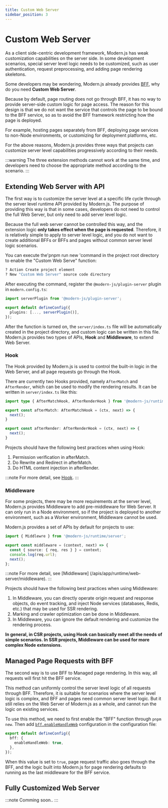 ```yaml
---
title: Custom Web Server
sidebar_position: 3
---
```

# Custom Web Server

As a client side-centric development framework, Modern.js has weak customization capabilities on the server side. In some development scenarios, special server level logic needs to be customized, such as user authentication, request preprocessing, and adding page rendering skeletons.

Some developers may be wondering, Modern.js already provides [BFF](/guides/advanced-features/bff/function.html), why do you need **Custom Web Server**.

Because by default, page routing does not go through BFF, it has no way to provide server-side custom logic for page access. The reason for this design is that we do not want the service that controls the page to be bound to the BFF service, so as to avoid the BFF framework restricting how the page is deployed.

For example, hosting pages separately from BFF, deploying page services to non-Node environments, or customizing for deployment platforms, etc.

For the above reasons, Modern.js provides three ways that projects can customize server level capabilities progressively according to their needs.

:::warning
The three extension methods cannot work at the same time, and developers need to choose the appropriate method according to the scenario.
:::

## Extending Web Server with API

The first way is to customize the server level at a specific life cycle through the server level runtime API provided by Modern.js. The purpose of providing this way is that in some cases, developers do not need to control the full Web Server, but only need to add server level logic.

Because the full web server cannot be controlled this way, and the extension logic **only takes effect when the page is requested**. Therefore, it is relatively simple to apply to server level logic, and you do not want to create additional BFFs or BFFs and pages without common server level logic scenarios.

You can execute the'pnpm run new 'command in the project root directory to enable the "Custom Web Serve" function:

```bash
? Action Create project element
? New "Custom Web Server" source code directory
```

After executing the command, register the `@modern-js/plugin-server` plugin in `modern.config.ts`:

```ts title="modern.config.ts"
import serverPlugin from '@modern-js/plugin-server';

export default defineConfig({
  plugins: [..., serverPlugin()],
});
```

After the function is turned on, the `server/index.ts` file will be automatically created in the project directory, and custom logic can be written in this file. Modern.js provides two types of APIs, **Hook** and **Middleware**, to extend Web Server.

### Hook

The Hook provided by Modern.js is used to control the built-in logic in the Web Server, and all page requests go through the Hook.

There are currently two Hooks provided, namely `AfterMatch` and `AfterRender`, which can be used to modify the rendering results. It can be written in `server/index.ts` like this:

```ts
import type { AfterMatchHook, AfterRenderHook } from '@modern-js/runtime/server';

export const afterMatch: AfterMatchHook = (ctx, next) => {
  next();
}

export const afterRender: AfterRenderHook = (ctx, next) => {
  next();
}
```

Projects should have the following best practices when using Hook:

1. Permission verification in afterMatch.
2. Do Rewrite and Redirect in afterMatch.
3. Do HTML content injection in afterRender.

:::note
For more detail, see [Hook](/apis/app/runtime/web-server/hook).
:::

### Middleware

For some projects, there may be more requirements at the server level, Modern.js provides Middleware to add pre-middleware for Web Server. It can only run in a Node environment, so if the project is deployed to another environment, such as a Worker environment, Middleware cannot be used.

Modern.js provides a set of APIs by default for projects to use:

```ts
import { Middlewre } from '@modern-js/runtime/server';

export const middleware = (context, next) => {
  const { source: { req, res } } = context;
  console.log(req.url);
  next();
};
```

:::note
For more detail, see [Middleware] (/apis/app/runtime/web-server/middleware).
:::

Projects should have the following best practices when using Middleware:

1. In Middleware, you can directly operate origin request and response objects, do event tracking, and inject Node services (databases, Redis, etc.) that may be used for SSR rendering.
2. Marking and crawler optimization can be done in Middleware.
3. In Middleware, you can ignore the default rendering and customize the rendering process.

**In general, in CSR projects, using Hook can basically meet all the needs of simple scenarios. In SSR projects, Middleware can be used for more complex Node extensions.**

## Managed Page Requests with BFF

The second way is to use BFF to Managed page rendering. In this way, all requests will first hit the BFF service.

This method can uniformly control the server level logic of all requests through BFF. Therefore, it is suitable for scenarios where the server level logic is complex, and BFF and pages need common server level logic. But it still relies on the Web Server of Modern.js as a whole, and cannot run the logic on existing services.

To use this method, we need to first enable the "BFF" function through `pnpm new`. Then add [`bff.enableHandleWeb`](/configure/app/bff/enable-handle-web.html) configuration in the configuration file:

```ts
export default defineConfig({
  bff: {
    enableHandleWeb: true,
  },
});
```

When this value is set to `true`, page request traffic also goes through the BFF, and the logic built into Modern.js for page rendering defaults to running as the last middleware for the BFF service.

## Fully Customized Web Server

:::note
Comming soon..
:::
